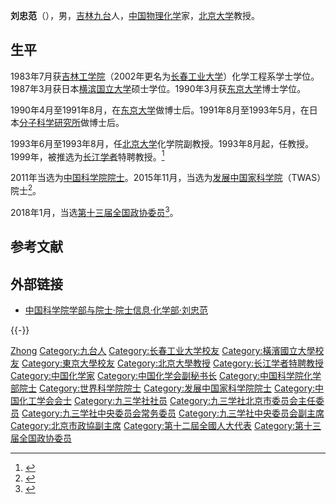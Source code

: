 '''刘忠范'''（{{bd|1962年|10月||}}），男，[[吉林|吉林]][[九台|九台]]人，[[中华人民共和国|中国]][[物理化学|物理化学]]家，[[北京大学|北京大学]]教授。

== 生平 ==
1983年7月获[[长春工业大学|吉林工学院]]（2002年更名为[[长春工业大学|长春工业大学]]）化学工程系学士学位。1987年3月获日本[[横滨国立大学|横滨国立大学]]硕士学位。1990年3月获[[东京大学|东京大学]]博士学位。

1990年4月至1991年8月，在[[东京大学|东京大学]]做博士后。1991年8月至1993年5月，在日本[[分子科学研究所|分子科学研究所]]做博士后。

1993年6月至1993年8月，任[[北京大学|北京大学]]化学院副教授。1993年8月起，任教授。1999年，被推选为[[长江学者|长江学者]]特聘教授。<ref>{{cite web|title=刘忠范|url=http://www.chem.pku.edu.cn/ipc/product/showproduct.php?lang=cn&id=25|accessdate=2015-11-23|newspaper=北京大学物理化学研究所|deadurl=yes|archiveurl=https://web.archive.org/web/20151124071025/http://www.chem.pku.edu.cn/ipc/product/showproduct.php?lang=cn&id=25|archivedate=2015-11-24|df=}}</ref>

2011年当选为[[中国科学院院士|中国科学院院士]]。2015年11月，当选为[[发展中国家科学院|发展中国家科学院]]（TWAS）院士<ref>{{cite news|title=12位中国大陆科学家当选TWAS院士|url=http://news.sciencenet.cn/htmlnews/2015/11/332328.shtm|accessdate=2015-11-23|newspaper=科学网|archive-date=2015-11-24|archive-url=https://web.archive.org/web/20151124074216/http://news.sciencenet.cn/htmlnews/2015/11/332328.shtm|dead-url=no}}</ref>。

2018年1月，当选[[中国人民政治协商会议第十三届全国委员会委员名单|第十三届全国政协委员]]<ref>{{Cite web|url=http://sports.163.com/18/0126/06/D92BRKK400051C89.html|title=中国人民政治协商会议第十三届全国委员会委员名单|accessdate=2018-01-26|last=|work=网易|archive-url=https://web.archive.org/web/20180127143232/http://sports.163.com/18/0126/06/D92BRKK400051C89.html|archive-date=2018-01-27|dead-url=yes}}</ref>。

== 参考文献 ==
{{reflist}}

== 外部链接 ==
* [https://web.archive.org/web/20120427015018/http://sourcedb.cas.cn/sourcedb_ad_cas/zw2/ysxx/hxb/ 中国科学院学部与院士·院士信息·化学部·刘忠范]

{{-}}
{{start box}}
{{s-ppo}}
{{s-before|[[马大龙|马大龙]]}}
{{s-title|[[九三学社北京市委员会|九三学社北京市委员会]]主任委员|2017年6月－}}
{{s-inc}}
{{end box}}

{{北京市领导人}}
{{中国科学院化学部院士}}
{{第一批“长江学者奖励计划”特聘教授}}
{{中国化工学会会士}}
{{Navboxes 
| title = 刘忠范在[[中國化學會_(中華人民共和國)|中国化学会]]的职务
| list =
{{中国化学会第二十六届理事会}}
}}
{{Navboxes 
| title = 刘忠范在[[九三学社|九三学社]]的职务
| list =
{{九三学社第十四届中央委员会}}
}}

{{Authority control}}
{{DEFAULTSORT:Liu刘}}
[[Category:刘姓|Zhong]]
[[Category:九台人|Category:九台人]]
[[Category:长春工业大学校友|Category:长春工业大学校友]]
[[Category:橫濱國立大學校友|Category:橫濱國立大學校友]]
[[Category:東京大學校友|Category:東京大學校友]]
[[Category:北京大學教授|Category:北京大學教授]]
[[Category:长江学者特聘教授|Category:长江学者特聘教授]]
[[Category:中国化学家|Category:中国化学家]]
[[Category:中国化学会副秘书长|Category:中国化学会副秘书长]]
[[Category:中国科学院化学部院士|Category:中国科学院化学部院士]]
[[Category:世界科学院院士|Category:世界科学院院士]]
[[Category:发展中国家科学院院士|Category:发展中国家科学院院士]]
[[Category:中国化工学会会士|Category:中国化工学会会士]]
[[Category:九三学社社员|Category:九三学社社员]]
[[Category:九三学社北京市委员会主任委员|Category:九三学社北京市委员会主任委员]]
[[Category:九三学社中央委员会常务委员|Category:九三学社中央委员会常务委员]]
[[Category:九三学社中央委员会副主席|Category:九三学社中央委员会副主席]]
[[Category:北京市政協副主席|Category:北京市政協副主席]]
[[Category:第十二屆全國人大代表|Category:第十二屆全國人大代表]]
[[Category:第十三届全国政协委员|Category:第十三届全国政协委员]]